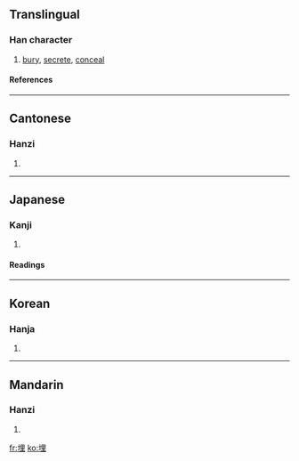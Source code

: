 ==Translingual==
===Han character===
{{Han char|rn=32|rad=土|as=07|sn=10|four=4611<sub>4</sub>|canj=土田土 (GWG)|ids=⿰[[土]][[里]]}}
# [[bury]], [[secrete]], [[conceal]]
====References====
{{Han ref|kx=0229.280|dkj=05116|dj=0465.180|hdz=10443.210|uh=57CB|ud=22475|bh=AE49|bd=44617}}
----

==Cantonese==
===Hanzi===
{{yue-hanzi|jyut=|y=maai4}}
# {{defn|Cantonese}}
----
==Japanese==
===Kanji===
{{ja-kanji|grade=c|rs=土07}}
# {{defn|Japanese}} 
====Readings====
{{ja-readings|on=[[まい]] (mai), [[ばい]] (bai)|kun=[[うめる]] (umeru), [[うずめる]] (uzumeru), [[うまる]] (umaru)}}
----
==Korean==
===Hanja===
{{ko-hanja|hangeul=매|rv=mae|mr=mae}}
# {{defn|Korean}}
----
==Mandarin==
===Hanzi===
{{cmn-hanzi|pin=[[mái]] ([[mai2]])|wg=}}
# {{defn|Mandarin}}

[[fr:埋]]
[[ko:埋]]